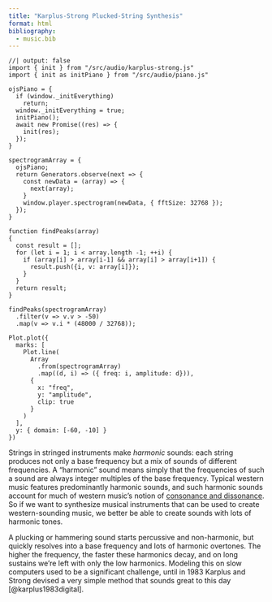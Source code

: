 ```yaml
---
title: "Karplus-Strong Plucked-String Synthesis"
format: html
bibliography:
  - music.bib
---
```


<div id="piano"></div>

```ojs
//| output: false
import { init } from "/src/audio/karplus-strong.js"
import { init as initPiano } from "/src/audio/piano.js"

ojsPiano = {
  if (window._initEverything)
    return;
  window._initEverything = true;
  initPiano();
  await new Promise((res) => {
    init(res);
  });
}

spectrogramArray = {
  ojsPiano;
  return Generators.observe(next => {
    const newData = (array) => {
      next(array);
    }
    window.player.spectrogram(newData, { fftSize: 32768 });
  });
}

function findPeaks(array)
{
  const result = [];
  for (let i = 1; i < array.length -1; ++i) {
    if (array[i] > array[i-1] && array[i] > array[i+1]) {
      result.push({i, v: array[i]});
    }
  }
  return result;
}
```


```ojs
findPeaks(spectrogramArray)
  .filter(v => v.v > -50)
  .map(v => v.i * (48000 / 32768));
```

```ojs
Plot.plot({
  marks: [
    Plot.line(
      Array
        .from(spectrogramArray)
        .map((d, i) => ({ freq: i, amplitude: d})), 
      {
        x: "freq", 
        y: "amplitude",
        clip: true
      }
    )
  ],
  y: { domain: [-60, -10] }
})
```

Strings in stringed instruments make _harmonic_ sounds: each string produces not only a base frequency but a mix of sounds of different frequencies. A "harmonic" sound means simply that the frequencies of such a sound are always integer multiples of the base frequency. Typical western music features predominantly harmonic sounds, and such harmonic sounds account for much of western music's notion of [consonance and dissonance](consonance-and-dissonance.qmd). So if we want to synthesize musical instruments that can be used to create western-sounding music, we better be able to create sounds with lots of harmonic tones.

A plucking or hammering sound starts percussive and non-harmonic, but quickly resolves into a base frequency and lots of harmonic overtones. The higher the frequency, the faster these harmonics decay, and on long sustains we're left with only the low harmonics. Modeling this on slow computers used to be a significant challenge, until in 1983 Karplus and Strong devised a very simple method that sounds great to this day [@karplus1983digital].

